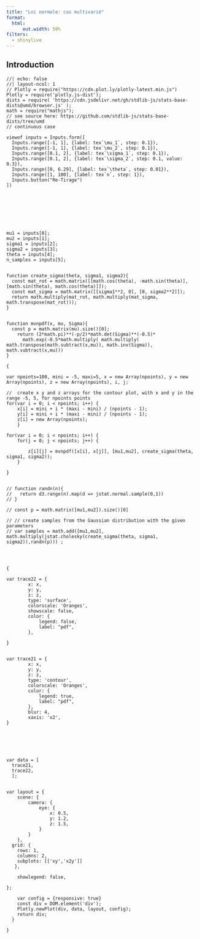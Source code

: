 ```yaml
---
title: "Loi normale: cas multivarié"
format:
  html:
      out.width: 50%
filters:
  - shinylive
---
```



## Introduction

```ojs
//| echo: false
//| layout-ncol: 1
// Plotly = require("https://cdn.plot.ly/plotly-latest.min.js")
Plotly = require('plotly.js-dist');
dists = require( 'https://cdn.jsdelivr.net/gh/stdlib-js/stats-base-dists@umd/browser.js' );
math = require("mathjs");
// see source here: https://github.com/stdlib-js/stats-base-dists/tree/umd
// continuous case

viewof inputs = Inputs.form([
  Inputs.range([-1, 1], {label: tex`\mu_1`, step: 0.1}),
  Inputs.range([-1, 1], {label: tex`\mu_2`, step: 0.1}),
  Inputs.range([0.1, 2], {label: tex`\sigma_1`, step: 0.1}),
  Inputs.range([0.1, 2], {label: tex`\sigma_2`, step: 0.1, value: 0.3}),
  Inputs.range([0, 6.29], {label: tex`\theta`, step: 0.01}),
  Inputs.range([1, 100], {label: tex`n`, step: 1}),
  Inputs.button("Re-Tirage")
])








mu1 = inputs[0];
mu2 = inputs[1];
sigma1 = inputs[2];
sigma2 = inputs[3];
theta = inputs[4];
n_samples = inputs[5];


function create_sigma(theta, sigma1, sigma2){
  const mat_rot = math.matrix([[math.cos(theta), -math.sin(theta)], [math.sin(theta), math.cos(theta)]]);
  const mat_sigma = math.matrix([[sigma1**2, 0], [0, sigma2**2]]);
  return math.multiply(mat_rot, math.multiply(mat_sigma, math.transpose(mat_rot)));
}


function mvnpdf(x, mu, Sigma){
  const p = math.matrix(mu).size()[0];
    return (2*math.pi)**(-p/2)*math.det(Sigma)**(-0.5)*
      math.exp(-0.5*math.multiply( math.multiply( math.transpose(math.subtract(x,mu)), math.inv(Sigma)), math.subtract(x,mu)))
}

{

var npoints=100, mini = -5, maxi=5, x = new Array(npoints), y = new Array(npoints), z = new Array(npoints), i, j;

//  create x y and z arrays for the contour plot, with x and y in the range -5, 5, for npoints points
for(var i = 0; i < npoints; i++) {
    x[i] = mini + i * (maxi - mini) / (npoints - 1);
    y[i] = mini + i * (maxi - mini) / (npoints - 1);
    z[i] = new Array(npoints);
    }

for(var i = 0; i < npoints; i++) {
  	for(j = 0; j < npoints; j++) {

    	z[i][j] = mvnpdf([x[i], x[j]], [mu1,mu2], create_sigma(theta, sigma1, sigma2));
 	}

}


// function randn(n){
//   return d3.range(n).map(d => jstat.normal.sample(0,1))
// }

// const p = math.matrix([mu1,mu2]).size()[0]

// // create samples from the Gaussian distribution with the given parameters
// var samples = math.add([mu1,mu2], math.multiply(jstat.cholesky(create_sigma(theta, sigma1, sigma2)),randn(p))) ;




{

var trace22 = {
        x: x,
        y: y,
        z: z,
        type: 'surface',
        colorscale: 'Oranges',
        showscale: false,
        color: {
            legend: false,
            label: "pdf",
        },

}


var trace21 = {
        x: x,
        y: y,
        z: z,
        type: 'contour',
        colorscale: 'Oranges',
        color: {
            legend: true,
            label: "pdf",
        },
        blur: 4,
        xaxis: 'x2',
}






var data = [
  trace21,
  trace22,
  ];


var layout = {
    scene: {
        camera: {
            eye: {
                x: 0.5,
                y: 1.2,
                z: 1.5,
            }
        }
    },
  grid: {
    rows: 1,
    columns: 2,
    subplots: [['xy','x2y']]
   },

    showlegend: false,

};

    var config = {responsive: true}
    const div = DOM.element('div');
    Plotly.newPlot(div, data, layout, config);
    return div;
  }

}

```